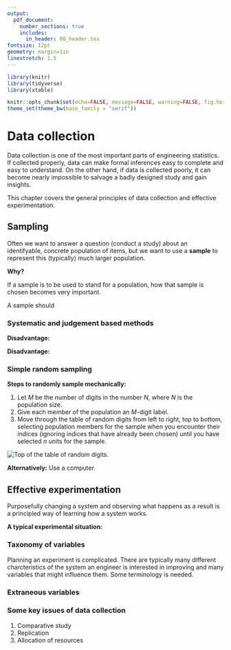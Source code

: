 ```yaml
---
output: 
  pdf_document:
    number_sections: true
    includes:
      in_header: 00_header.tex
fontsize: 12pt
geometry: margin=1in
linestretch: 1.5
---
```


```r
library(knitr)
library(tidyverse)
library(xtable)

knitr::opts_chunk$set(echo=FALSE, message=FALSE, warning=FALSE, fig.height = 2)
theme_set(theme_bw(base_family = "serif"))
```

\setcounter{section}{1}

# Data collection

Data collection is one of the most important parts of engineering statistics. If collected properly, data can make formal inferences easy to complete and easy to understand. On the other hand, if data is collected poorly, it can become nearly impossible to salvage a badly designed study and gain insights.

This chapter covers the general principles of data collection and effective experimentation. 

## Sampling

\begin{itemize}
\itemsep .1in
\item[Q:]The most common question engineers ask about data collection is
\item[A:]The answer depends on the variation in response that one expects.
\end{itemize}
\vspace{.1in}

Often we want to answer a question (conduct a study) about an identifyable, concrete population of items, but we want to use a **sample** to represent this (typically) much larger population.

**Why?**
\vspace{.75in}

\begin{ex}
Measuring some characteristics of a sample of 20 electrical components (note: this is one sample with 20 units; the sample size is 20) from an incoming lot of 200.
\end{ex}
\vspace{.1in}
If a sample is to be used to stand for a population, how that sample is chosen becomes very important. 

A sample should

\newpage


### Systematic and judgement based methods

\begin{df}
In \emph{systematic sampling}, create a list of every member of the population. From the list, randomly select the first sample element from the first $k$ elements on the population list. Thereafter, we select every $k^{th}$ element on the list. 
\end{df}
\vspace{.1in}

**Disadvantage:** 

\vspace{.5in}
\begin{df}
In \emph{judgement-based sampling}, select based on the opinion of an expert.
\end{df}
\vspace{.1in}

**Disadvantage:** 

\vspace{.1cm}

### Simple random sampling

\begin{df}
A \emph{simple random sample of size $n$} from a population is a sample selected in such a manner that every collection of $n$ items in the population is a priori equally likely to compose the sample.
\end{df}
\vspace{.5in}
\begin{ex}
A statistics instructor wanted to know how many hours per week her students spend watching cat videos on YouTube. Rather than asking each one of them, she puts all of their names in a hat and draws out 10. This is a simple random sample of size 10.
\end{ex}

\newpage

**Steps to randomly sample mechanically:**

1. Let $M$ be the number of digits in the number $N$, where $N$ is the population size.
2. Give each member of the population an $M$-digit label.
3. Move through the table of random digits from left to right, top to bottom, selecting population members for the sample when you encounter their indices (ignoring indices that have already been chosen) until you have selected $n$ units for the sample.

\vspace{.25in}
![Top of the table of random digits.](images/head_random_digits.png)
\vspace{.25in}

\begin{ex}
Take a simple random sample of $12$ units of pig iron out of a shipment of $90$ units.
\end{ex}
\vspace{1in}


**Alternatively:** Use a computer.

\newpage

## Effective experimentation

Purposefully changing a system and observing what happens as a result is a principled way of learning how a system works.


**A typical experimental situation:**


\vspace{6.5in}

\begin{ex}[Chemical purity]
Suppose you want to know about the effect of two different reactants (A and B) on the purity of a chemical for a given mixing speed and batch size. Reactant A has 2 levels ($a_1$ and $a_2$) and reactant B also has 2 levels ($b_1$ and $b2$).
\end{ex}

\newpage

### Taxonomy of variables

Planning an experiment is complicated. There are typically many different charcteristics of the system an engineer is interested in improving and many variables that might influence them. Some terminology is needed.

\vspace{.2in}
\begin{df}
A \emph{response variable} in an experiment is one that is monitored as characterizing system performance/behavior.
\end{df}
\vspace{.2in}
\begin{df}
A \emph{supervised (or managed) variable} in an experiment is one over which an investigator exercises power, choosing a setting or settings for use in the study. When a supervised variable is held constant (has only one setting), it is called a \emph{control variable}. When a supervised variable is given several settings in a study, it is called an \emph{experimental variable}.
\end{df}
\vspace{.2in}
\begin{df}
A \emph{concomitant (or accompanying) variable} in an experiment is one that is observed but is neither a primary response variable nor a managed variable. Such a variable can change in reation to either experimental or unobserved causes and may or may not itself have an impact on a response variable.
\end{df}

\vspace{.2in}
\begin{ex}[Chemical purity, cont'd]
What are the response variables, controlled variables, experimental variables, and concomitant variables?
\end{ex}
\newpage

\begin{ex}[Wood joint strength, pg. 39]
Dimond and Dix experimented with three different woods and three different glues, investigating joint strength properties. Their primary interest was the effects of wood type and glue type on joint strength in a tension test and joint strength in a shear test. In addition, they found that the strengths were probably related to the variables drying time and pressure, so they hold these two variables constant. They also observed that variation in strengths could also have originated in properties of the particular specimens glued, such as moisture content although they haven't utilized this variable in the analysis of the data.

What is a full/complete factorial study for this experiment? What are the response variables, controlled variables, experimental variables, and concomitant variables?
\end{ex}
\newpage

### Extraneous variables

### Some key issues of data collection

1. Comparative study
2. Replication
3. Allocation of resources
